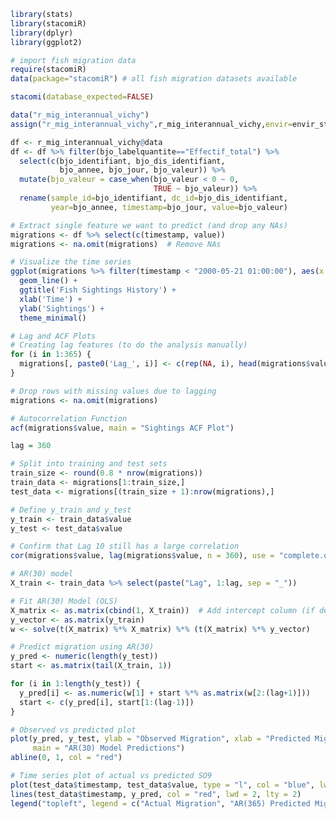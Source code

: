 ```r
library(stats)
library(stacomiR)
library(dplyr)
library(ggplot2)
```

```r
# import fish migration data
require(stacomiR)
data(package="stacomiR") # all fish migration datasets available

stacomi(database_expected=FALSE)    
```

```r
data("r_mig_interannual_vichy")
assign("r_mig_interannual_vichy",r_mig_interannual_vichy,envir=envir_stacomi)

df <- r_mig_interannual_vichy@data
df <- df %>% filter(bjo_labelquantite=="Effectif_total") %>%
  select(c(bjo_identifiant, bjo_dis_identifiant,
           bjo_annee, bjo_jour, bjo_valeur)) %>%
  mutate(bjo_valeur = case_when(bjo_valeur < 0 ~ 0,
                                TRUE ~ bjo_valeur)) %>%
  rename(sample_id=bjo_identifiant, dc_id=bjo_dis_identifiant,
         year=bjo_annee, timestamp=bjo_jour, value=bjo_valeur)

# Extract single feature we want to predict (and drop any NAs)
migrations <- df %>% select(c(timestamp, value))
migrations <- na.omit(migrations)  # Remove NAs
```

```r
# Visualize the time series
ggplot(migrations %>% filter(timestamp < "2000-05-21 01:00:00"), aes(x = timestamp, y = value)) +
  geom_line() +
  ggtitle('Fish Sightings History') +
  xlab('Time') +
  ylab('Sightings') +
  theme_minimal()
```

```r
# Lag and ACF Plots
# Creating lag features (to do the analysis manually)
for (i in 1:365) {
  migrations[, paste0('Lag_', i)] <- c(rep(NA, i), head(migrations$value, -i))
}

# Drop rows with missing values due to lagging
migrations <- na.omit(migrations)

# Autocorrelation Function
acf(migrations$value, main = "Sightings ACF Plot")
```

```r
lag = 360

# Split into training and test sets
train_size <- round(0.8 * nrow(migrations))
train_data <- migrations[1:train_size,]
test_data <- migrations[(train_size + 1):nrow(migrations),]

# Define y_train and y_test
y_train <- train_data$value
y_test <- test_data$value

# Confirm that Lag 10 still has a large correlation
cor(migrations$value, lag(migrations$value, n = 360), use = "complete.obs")
```

```r
# AR(30) model
X_train <- train_data %>% select(paste("Lag", 1:lag, sep = "_"))

# Fit AR(30) Model (OLS)
X_matrix <- as.matrix(cbind(1, X_train))  # Add intercept column (if desired)
y_vector <- as.matrix(y_train)
w <- solve(t(X_matrix) %*% X_matrix) %*% (t(X_matrix) %*% y_vector)

# Predict migration using AR(30)
y_pred <- numeric(length(y_test))
start <- as.matrix(tail(X_train, 1))

for (i in 1:length(y_test)) {
  y_pred[i] <- as.numeric(w[1] + start %*% as.matrix(w[2:(lag+1)]))
  start <- c(y_pred[i], start[1:(lag-1)])
}

# Observed vs predicted plot
plot(y_pred, y_test, ylab = "Observed Migration", xlab = "Predicted Migration", 
     main = "AR(30) Model Predictions")
abline(0, 1, col = "red")
```
```r
# Time series plot of actual vs predicted SO9
plot(test_data$timestamp, test_data$value, type = "l", col = "blue", lwd = 2, ylim = range(c(y_pred, test_data$value)), xlab = "date", ylab = "migration count", main = "AR(365) Model Predictions")
lines(test_data$timestamp, y_pred, col = "red", lwd = 2, lty = 2)
legend("topleft", legend = c("Actual Migration", "AR(365) Predicted Migration"), col = c("blue", "red"), lty = c(1, 2), bty = "n")

```


